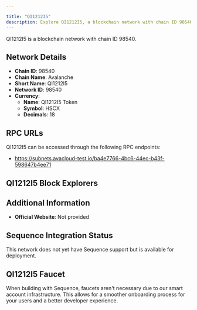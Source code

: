 ```yaml
---

title: "QI1212I5"
description: Explore QI1212I5, a blockchain network with chain ID 98540. Learn about its native currency, QI1212I5 Token, and how to interact with the network.
---
```




QI1212I5 is a blockchain network with chain ID 98540.

## Network Details

- **Chain ID**: 98540
- **Chain Name**: Avalanche
- **Short Name**: QI1212I5
- **Network ID**: 98540
- **Currency**: 
  - **Name**: QI1212I5 Token
  - **Symbol**: HSCX
  - **Decimals**: 18

## RPC URLs

QI1212I5 can be accessed through the following RPC endpoints:

- https://subnets.avacloud-test.io/ba4e7766-4bc6-44ec-b43f-598647b4ee71

## QI1212I5 Block Explorers



## Additional Information

- **Official Website**: Not provided

## Sequence Integration Status

This network does not yet have Sequence support but is available for deployment.

## QI1212I5 Faucet

When building with Sequence, faucets aren't necessary due to our smart account infrastructure. This allows for a smoother onboarding process for your users and a better developer experience.
